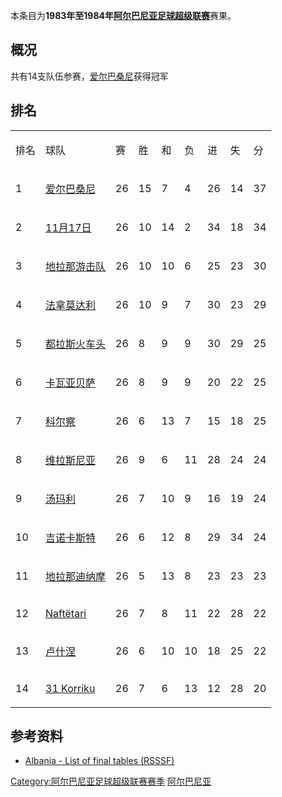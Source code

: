 {{Infobox football league season
| competition                = [[阿尔巴尼亚足球超级联赛|阿尔巴尼亚足球超级联赛]]
| season                     = 1983年–1984年
| winners                    = [[爱尔巴桑尼足球俱乐部|爱尔巴桑尼]]
| prevseason                 = [[1982年至1983年阿尔巴尼亚足球超级联赛|1982–83年]]
| nextseason                 = [[1984年至1985年阿尔巴尼亚足球超级联赛|1984–85年]]
}}

本条目为'''1983年至1984年[[阿尔巴尼亚足球超级联赛|阿尔巴尼亚足球超级联赛]]'''赛果。

==概况==
共有14支队伍参赛，[[爱尔巴桑尼足球俱乐部|爱尔巴桑尼]]获得冠军

==排名==
{| class="wikitable" style="text-align: center;"
|排名||球队||赛||胜||和||负||进||失||分
|-
|1||[[爱尔巴桑尼足球俱乐部|爱尔巴桑尼]]||26||15||7||4||26||14||37
|-
|2||[[地拉那足球俱乐部|11月17日]]||26||10||14||2||34||18||34
|-
|3||[[地拉那游击队足球俱乐部|地拉那游击队]]||26||10||10||6||25||23||30
|-
|4||[[法拿莫达利体育俱乐部|法拿莫达利]]||26||10||9||7||30||23||29
|-
|5||[[图达都拉斯体育俱乐部|都拉斯火车头]]||26||8||9||9||30||29||25
|-
|6||[[卡瓦亚贝萨体育俱乐部|卡瓦亚贝萨]]||26||8||9||9||20||22||25
|-
|7||[[科尔察足球俱乐部|科尔察]]||26||6||13||7||15||18||25
|-
|8||[[维拉斯尼亚足球俱乐部|维拉斯尼亚]]||26||9||6||11||28||24||24
|-
|9||[[湯瑪利足球會|汤玛利]]||26||7||10||9||16||19||24
|-
|10||[[吉诺卡斯特足球俱乐部|吉诺卡斯特]]||26||6||12||8||29||34||24
|-
|11||[[地拉那迪纳摩|地拉那迪纳摩]]||26||5||13||8||23||23||23
|-
|12||[[Naftëtari|Naftëtari]]||26||7||8||11||22||28||22
|-
|13||[[卢什涅足球俱乐部|卢什涅]]||26||6||10||10||18||25||22
|-
|14||[[KS_Burreli|31 Korriku]]||26||7||6||13||12||28||20
|}

==参考资料==
*[https://web.archive.org/web/20111228191110/http://www.giovanniarmillotta.it/albania/calcio/alba84.html Albania - List of final tables (RSSSF)]

{{Albanian Superliga Seasons}}
{{1983–84 in European Football (UEFA)}}

[[Category:阿尔巴尼亚足球超级联赛赛季|Category:阿尔巴尼亚足球超级联赛赛季]]
[[Category:1983年至1984年本土足球联赛|阿尔巴尼亚]]

{{Albania-footy-competition-stub}}